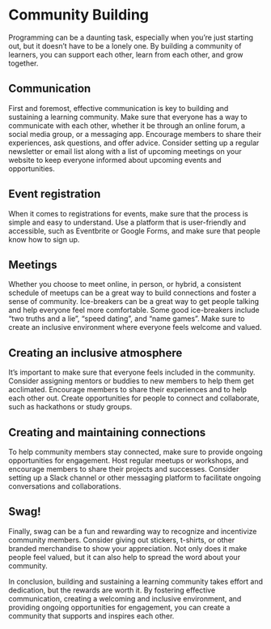 # Community Building

Programming can be a daunting task, especially when you're just starting out, but it doesn't have to be a lonely one. By building a community of learners, you can support each other, learn from each other, and grow together.

## Communication 
First and foremost, effective communication is key to building and sustaining a learning community. Make sure that everyone has a way to communicate with each other, whether it be through an online forum, a social media group, or a messaging app. Encourage members to share their experiences, ask questions, and offer advice. Consider setting up a regular newsletter or email list along with a list of upcoming meetings on your website to keep everyone informed about upcoming events and opportunities.

## Event registration
When it comes to registrations for events, make sure that the process is simple and easy to understand. Use a platform that is user-friendly and accessible, such as Eventbrite or Google Forms, and make sure that people know how to sign up. 

## Meetings
Whether you choose to meet online, in person, or hybrid, a consistent schedule of meetups can be a great way to build connections and foster a sense of community. Ice-breakers can be a great way to get people talking and help everyone feel more comfortable. Some good ice-breakers include "two truths and a lie", "speed dating", and "name games". Make sure to create an inclusive environment where everyone feels welcome and valued.

## Creating an inclusive atmosphere
It's important to make sure that everyone feels included in the community. Consider assigning mentors or buddies to new members to help them get acclimated. Encourage members to share their experiences and to help each other out. Create opportunities for people to connect and collaborate, such as hackathons or study groups.

## Creating and maintaining connections
To help community members stay connected, make sure to provide ongoing opportunities for engagement. Host regular meetups or workshops, and encourage members to share their projects and successes. Consider setting up a Slack channel or other messaging platform to facilitate ongoing conversations and collaborations.

## Swag!
Finally, swag can be a fun and rewarding way to recognize and incentivize community members. Consider giving out stickers, t-shirts, or other branded merchandise to show your appreciation. Not only does it make people feel valued, but it can also help to spread the word about your community.

In conclusion, building and sustaining a learning community takes effort and dedication, but the rewards are worth it. By fostering effective communication, creating a welcoming and inclusive environment, and providing ongoing opportunities for engagement, you can create a community that supports and inspires each other. 